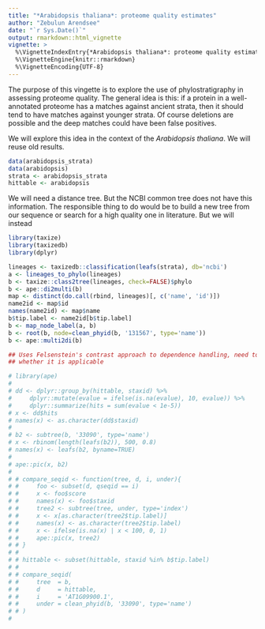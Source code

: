 ```yaml
---
title: "*Arabidopsis thaliana*: proteome quality estimates"
author: "Zebulun Arendsee"
date: "`r Sys.Date()`"
output: rmarkdown::html_vignette
vignette: >
  %\VignetteIndexEntry{*Arabidopsis thaliana*: proteome quality estimates}
  %\VignetteEngine{knitr::rmarkdown}
  %\VignetteEncoding{UTF-8}
---
```


The purpose of this vingette is to explore the use of phylostratigraphy in
assessing proteome quality. The general idea is this: if a protein in a
well-annotated proteome has a matches against ancient strata, then it should
tend to have matches against younger strata. Of course deletions are possible
and the deep matches could have been false positives.

We will explore this idea in the context of the *Arabidopsis thaliana*. We will
reuse old results. 

```r
data(arabidopsis_strata)
data(arabidopsis)
strata <- arabidopsis_strata
hittable <- arabidopsis
```

We will need a distance tree. But the NCBI common tree does not have this
information. The responsible thing to do would be to build a new tree from our
sequence or search for a high quality one in literature. But we will instead 

```r
library(taxize)
library(taxizedb)
library(dplyr)

lineages <- taxizedb::classification(leafs(strata), db='ncbi')
a <- lineages_to_phylo(lineages)
b <- taxize::class2tree(lineages, check=FALSE)$phylo
b <- ape::di2multi(b)
map <- distinct(do.call(rbind, lineages)[, c('name', 'id')])
name2id <- map$id 
names(name2id) <- map$name
b$tip.label <- name2id[b$tip.label]
b <- map_node_label(a, b)
b <- root(b, node=clean_phyid(b, '131567', type='name'))
b <- ape::multi2di(b)
```

```r
## Uses Felsenstein's contrast approach to dependence handling, need to rethink
## whether it is applicable

# library(ape)
#
# dd <- dplyr::group_by(hittable, staxid) %>%
#     dplyr::mutate(evalue = ifelse(is.na(evalue), 10, evalue)) %>%
#     dplyr::summarize(hits = sum(evalue < 1e-5))
# x <- dd$hits
# names(x) <- as.character(dd$staxid)
#
# b2 <- subtree(b, '33090', type='name')
# x <- rbinom(length(leafs(b2)), 500, 0.8)
# names(x) <- leafs(b2, byname=TRUE)
#
# ape::pic(x, b2)
#
# # compare_seqid <- function(tree, d, i, under){
# #     foo <- subset(d, qseqid == i)
# #     x <- foo$score
# #     names(x) <- foo$staxid
# #     tree2 <- subtree(tree, under, type='index')
# #     x <- x[as.character(tree2$tip.label)]
# #     names(x) <- as.character(tree2$tip.label)
# #     x <- ifelse(is.na(x) | x < 100, 0, 1)
# #     ape::pic(x, tree2)
# # }
# #
# # hittable <- subset(hittable, staxid %in% b$tip.label)
# #
# # compare_seqid(
# #     tree  = b,
# #     d     = hittable,
# #     i     = 'AT1G09900.1',
# #     under = clean_phyid(b, '33090', type='name')
# # )
#
```
